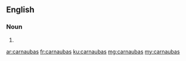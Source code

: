 ==English==

===Noun===
{{head|en|plural}}

# {{plural of|carnauba|lang=en}}

[[ar:carnaubas]]
[[fr:carnaubas]]
[[ku:carnaubas]]
[[mg:carnaubas]]
[[my:carnaubas]]